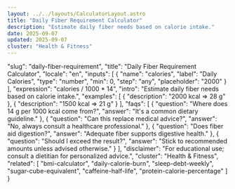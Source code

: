 ```yaml
---
layout: ../../layouts/CalculatorLayout.astro
title: "Daily Fiber Requirement Calculator"
description: "Estimate daily fiber needs based on calorie intake."
date: 2025-09-07
updated: 2025-09-07
cluster: "Health & Fitness"
---
```


  "slug": "daily-fiber-requirement",
  "title": "Daily Fiber Requirement Calculator",
  "locale": "en",
  "inputs": [
    {
      "name": "calories",
      "label": "Daily Calories",
      "type": "number",
      "min": 0,
      "step": "any",
      "placeholder": "2000"
    }
  ],
  "expression": "calories / 1000 * 14",
  "intro": "Estimate daily fiber needs based on calorie intake.",
  "examples": [
    {
      "description": "2000 kcal ⇒ 28 g"
    },
    {
      "description": "1500 kcal ⇒ 21 g"
    }
  ],
  "faqs": [
    {
      "question": "Where does 14 g per 1000 kcal come from?",
      "answer": "It's a common dietary guideline."
    },
    {
      "question": "Can this replace medical advice?",
      "answer": "No, always consult a healthcare professional."
    },
    {
      "question": "Does fiber aid digestion?",
      "answer": "Adequate fiber supports digestive health."
    },
    {
      "question": "Should I exceed the result?",
      "answer": "Stick to recommended amounts unless advised otherwise."
    }
  ],
  "disclaimer": "For educational use; consult a dietitian for personalized advice.",
  "cluster": "Health & Fitness",
  "related": [
    "bmi-calculator",
    "daily-calorie-burn",
    "sleep-debt-weekly",
    "sugar-cube-equivalent",
    "caffeine-half-life",
    "protein-calorie-percentage"
  ]
}

<Calculator schema={schema} />
